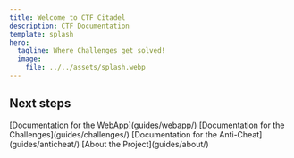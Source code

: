```yaml
---
title: Welcome to CTF Citadel
description: CTF Documentation
template: splash
hero:
  tagline: Where Challenges get solved!
  image:
    file: ../../assets/splash.webp
---
```



## Next steps

<CardGrid stagger>
	<Card title="WebApp" icon="open-book">
		[Documentation for the WebApp](guides/webapp/)
	</Card>
  <Card title="Challenges" icon="open-book">
		[Documentation for the Challenges](guides/challenges/)
	</Card>
  <Card title="Anti-Cheat" icon="open-book">
		[Documentation for the Anti-Cheat](guides/anticheat/)
	</Card>
  <Card title="About" icon="setting">
		[About the Project](guides/about/)
	</Card>
</CardGrid>
